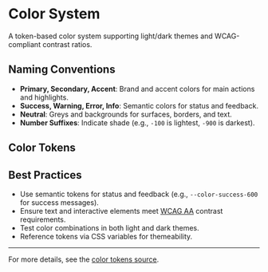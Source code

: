 
<Meta title="Design System/Color System" />

# Color System

A token-based color system supporting light/dark themes and WCAG-compliant contrast ratios.

## Naming Conventions

- **Primary, Secondary, Accent**: Brand and accent colors for main actions and highlights.
- **Success, Warning, Error, Info**: Semantic colors for status and feedback.
- **Neutral**: Greys and backgrounds for surfaces, borders, and text.
- **Number Suffixes**: Indicate shade (e.g., `-100` is lightest, `-900` is darkest).

## Color Tokens

<Story name="All Color Tokens">
  <AllTokens />
</Story>

## Best Practices

- Use semantic tokens for status and feedback (e.g., `--color-success-600` for success messages).
- Ensure text and interactive elements meet [WCAG AA](https://www.w3.org/WAI/WCAG21/quickref/) contrast requirements.
- Test color combinations in both light and dark themes.
- Reference tokens via CSS variables for themeability.

---

For more details, see the [color tokens source](../../styles/colors.css).